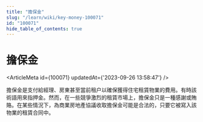 ```yaml
---
title: "擔保金"
slug: "/learn/wiki/key-money-100071"
id: "100071"
hide_table_of_contents: true
---
```



# 擔保金

<ArticleMeta id={100071} updatedAt={'2023-09-26 13:58:47'} />
<div className='border-solid border-b border-t-0 my-4 border-[var(--ifm-color-gray-300)]' />

擔保金是支付給經理、房東甚至當前租户以確保獲得住宅租賃物業的費用。有時該術語用來指押金。然而，在一些競爭激烈的租賃市場上，擔保金只是一種感謝或賄賂。在某些情況下，為商業房地產協議收取擔保金可能是合法的，只要它被寫入該物業的租賃合同中。
